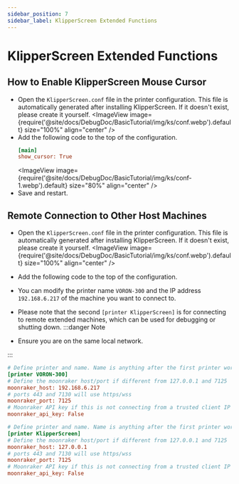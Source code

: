 ```yaml
---
sidebar_position: 7
sidebar_label: KlipperScreen Extended Functions
---
```


# KlipperScreen Extended Functions

## How to Enable KlipperScreen Mouse Cursor

* Open the `KlipperScreen.conf` file in the printer configuration. This file is automatically generated after installing KlipperScreen. If it doesn't exist, please create it yourself.
    <ImageView image={require('@site/docs/DebugDoc/BasicTutorial/img/ks/conf.webp').default} size="100%" align="center" />
* Add the following code to the top of the configuration.
    ```cfg
    [main]
    show_cursor: True
    ```
    <ImageView image={require('@site/docs/DebugDoc/BasicTutorial/img/ks/conf-1.webp').default} size="80%" align="center" />
* Save and restart.

## Remote Connection to Other Host Machines

* Open the `KlipperScreen.conf` file in the printer configuration. This file is automatically generated after installing KlipperScreen. If it doesn't exist, please create it yourself.
    <ImageView image={require('@site/docs/DebugDoc/BasicTutorial/img/ks/conf.webp').default} size="100%" align="center" />
* Add the following code to the top of the configuration.
* You can modify the printer name `VORON-300` and the IP address `192.168.6.217` of the machine you want to connect to.
* Please note that the second `[printer KlipperScreen]` is for connecting to remote extended machines, which can be used for debugging or shutting down.
:::danger Note

* Ensure you are on the same local network.

:::

```cfg
# Define printer and name. Name is anything after the first printer word
[printer VORON-300]
# Define the moonraker host/port if different from 127.0.0.1 and 7125
moonraker_host: 192.168.6.217
# ports 443 and 7130 will use https/wss
moonraker_port: 7125
# Moonraker API key if this is not connecting from a trusted client IP
moonraker_api_key: False

# Define printer and name. Name is anything after the first printer word
[printer KlipperScreen]
# Define the moonraker host/port if different from 127.0.0.1 and 7125
moonraker_host: 127.0.0.1
# ports 443 and 7130 will use https/wss
moonraker_port: 7125
# Moonraker API key if this is not connecting from a trusted client IP
moonraker_api_key: False

```